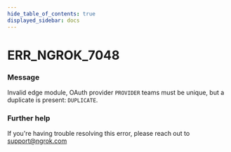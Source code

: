 ```yaml
---
hide_table_of_contents: true
displayed_sidebar: docs
---
```



# ERR_NGROK_7048

### Message

Invalid edge module, OAuth provider `PROVIDER` teams must be unique, but a duplicate is present: `DUPLICATE`.

### Further help

If you're having trouble resolving this error, please reach out to [support@ngrok.com](mailto:support@ngrok.com?subject=Help%20with%20ERR_NGROK_7048)

<ErrorDetails error="err_ngrok_7048" />
